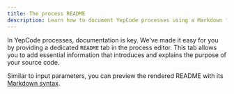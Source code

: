 ```yaml
---
title: The process README
description: Learn how to document YepCode processes using a Markdown file.
---
```



In YepCode processes, documentation is key. We've made it easy for you by providing a dedicated `README` tab in the process editor. This tab allows you to add essential information that introduces and explains the purpose of your source code.

<Screenshot src="processes-readme.png" />

Similar to input parameters, you can preview the rendered README with its [Markdown syntax](https://en.wikipedia.org/wiki/Markdown).

<Screenshot src="processes-readme-preview.png" />
